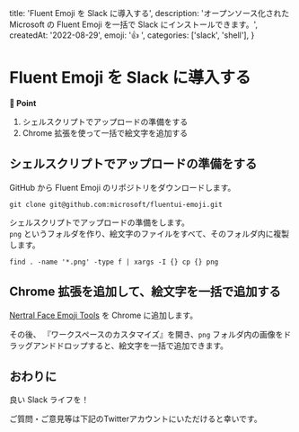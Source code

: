 
  title: 'Fluent Emoji を Slack に導入する',
  description: 'オープンソース化された Microsoft の Fluent Emoji を一括で Slack にインストールできます。',
  createdAt: '2022-08-29',
  emoji: '👍 ',
  categories: ['slack', 'shell'],
}

# Fluent Emoji を Slack に導入する

**📍 Point**
1. シェルスクリプトでアップロードの準備をする
2. Chrome 拡張を使って一括で絵文字を追加する

## シェルスクリプトでアップロードの準備をする

GitHub から Fluent Emoji のリポジトリをダウンロードします。

```
git clone git@github.com:microsoft/fluentui-emoji.git
```

シェルスクリプトでアップロードの準備をします。  
`png` というフォルダを作り、絵文字のファイルをすべて、そのフォルダ内に複製します。


```
find . -name '*.png' -type f | xargs -I {} cp {} png
```


## Chrome 拡張を追加して、絵文字を一括で追加する

[Nertral Face Emoji Tools](https://chrome.google.com/webstore/detail/neutral-face-emoji-tools/anchoacphlfbdomdlomnbbfhcmcdmjej) を Chrome に追加します。

その後、 『ワークスペースのカスタマイズ』を開き、`png` フォルダ内の画像をドラッグアンドドロップすると、絵文字を一括で追加できます。

## おわりに

良い Slack ライフを！

ご質問・ご意見等は下記のTwitterアカウントにいただけると幸いです。

<TwitterButton />

